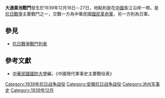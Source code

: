 {{Infobox Military Conflict|
campaign=|
image=|
caption=|
conflict=大通貴池戰鬥|
date=1939年12月16日－27日|
place=[[中國|中國]]長江沿岸|
result=中國國民革命軍指派10軍主攻，以擾亂日軍華南佈局。該攻擊兩軍皆有傷亡，28日，該戰鬥中止|
combatant1=中華民國國民革命軍三戰區10軍、79師|
combatant2=日軍之中國派遣軍116師團、120聯隊| 
commander1=[[顧祝同|顧祝同]]、[[梁華盛|梁華盛]]|
commander2=116師團、120聯隊|
strength1=|
strength2=|
casualties1=|
casualties2=|
}}
'''大通貴池戰鬥'''發生於1939年12月16日－27日，地點則是在[[中國|中國]]長江沿岸一帶。是[[抗日戰爭|抗日戰爭]]主要戰鬥之一，交戰一方為中華民國[[國民革命軍|國民革命軍]]，另一方則為日軍。

==參見==
*[[抗日戰爭戰鬥列表|抗日戰爭戰鬥列表]]

==參考文獻==
*[[中華民國|中華民國]][[國防大學_(臺灣)|國防大學]]編，《中國現代軍事史主要戰役表》

{{中国历史小作品}}
{{War-stub}}

[[Category:1939年抗日战争战役|Category:1939年抗日战争战役]]
[[Category:安徽抗日战争战役|Category:安徽抗日战争战役]]
[[Category:池州军事史|Category:池州军事史]]
[[Category:1939年12月|Category:1939年12月]]